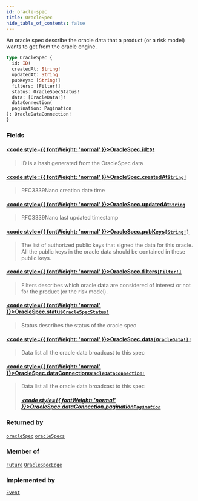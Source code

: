 ```yaml
---
id: oracle-spec
title: OracleSpec
hide_table_of_contents: false
---
```








An oracle spec describe the oracle data that a product (or a risk model)
wants to get from the oracle engine.

```graphql
type OracleSpec {
  id: ID!
  createdAt: String!
  updatedAt: String
  pubKeys: [String!]
  filters: [Filter!]
  status: OracleSpecStatus!
  data: [OracleData!]!
  dataConnection(
  pagination: Pagination
): OracleDataConnection!
}
```


### Fields

#### [<code style={{ fontWeight: 'normal' }}>OracleSpec.<b>id</b></code>](#)<Bullet />[`ID!`](/docs/testnet/graphql/scalars/id) <Badge class="secondary" text="non-null"/> <Badge class="secondary" text="scalar"/>
> ID is a hash generated from the OracleSpec data.
> 

#### [<code style={{ fontWeight: 'normal' }}>OracleSpec.<b>createdAt</b></code>](#)<Bullet />[`String!`](/docs/testnet/graphql/scalars/string) <Badge class="secondary" text="non-null"/> <Badge class="secondary" text="scalar"/>
> RFC3339Nano creation date time
> 

#### [<code style={{ fontWeight: 'normal' }}>OracleSpec.<b>updatedAt</b></code>](#)<Bullet />[`String`](/docs/testnet/graphql/scalars/string) <Badge class="secondary" text="scalar"/>
> RFC3339Nano last updated timestamp
> 

#### [<code style={{ fontWeight: 'normal' }}>OracleSpec.<b>pubKeys</b></code>](#)<Bullet />[`[String!]`](/docs/testnet/graphql/scalars/string) <Badge class="secondary" text="list"/> <Badge class="secondary" text="scalar"/>
> The list of authorized public keys that signed the data for this
oracle. All the public keys in the oracle data should be contained in these
public keys.
> 

#### [<code style={{ fontWeight: 'normal' }}>OracleSpec.<b>filters</b></code>](#)<Bullet />[`[Filter!]`](/docs/testnet/graphql/objects/filter) <Badge class="secondary" text="list"/> <Badge class="secondary" text="object"/>
> Filters describes which oracle data are considered of interest or not for
the product (or the risk model).
> 

#### [<code style={{ fontWeight: 'normal' }}>OracleSpec.<b>status</b></code>](#)<Bullet />[`OracleSpecStatus!`](/docs/testnet/graphql/enums/oracle-spec-status) <Badge class="secondary" text="non-null"/> <Badge class="secondary" text="enum"/>
> Status describes the status of the oracle spec
> 

#### [<code style={{ fontWeight: 'normal' }}>OracleSpec.<b>data</b></code>](#)<Bullet />[`[OracleData!]!`](/docs/testnet/graphql/objects/oracle-data) <Badge class="secondary" text="non-null"/> <Badge class="secondary" text="object"/>
> Data list all the oracle data broadcast to this spec
> 

#### [<code style={{ fontWeight: 'normal' }}>OracleSpec.<b>dataConnection</b></code>](#)<Bullet />[`OracleDataConnection!`](/docs/testnet/graphql/objects/oracle-data-connection) <Badge class="secondary" text="non-null"/> <Badge class="secondary" text="object"/>
> Data list all the oracle data broadcast to this spec
> ##### [<code style={{ fontWeight: 'normal' }}>OracleSpec.dataConnection.<b>pagination</b></code>](#)<Bullet />[`Pagination`](/docs/testnet/graphql/inputs/pagination) <Badge class="secondary" text="input"/>
> 
> 



### Returned by

[`oracleSpec`](/docs/testnet/graphql/queries/oracle-spec)  <Badge class="secondary" text="query"/><Bullet />[`oracleSpecs`](/docs/testnet/graphql/queries/oracle-specs)  <Badge class="secondary" text="query"/>

### Member of

[`Future`](/docs/testnet/graphql/objects/future)  <Badge class="secondary" text="object"/><Bullet />[`OracleSpecEdge`](/docs/testnet/graphql/objects/oracle-spec-edge)  <Badge class="secondary" text="object"/>

### Implemented by

[`Event`](/docs/testnet/graphql/unions/event)  <Badge class="secondary" text="union"/>



